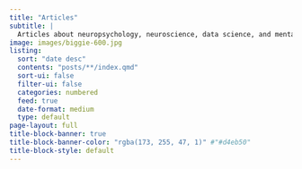 ```yaml
---
title: "Articles"
subtitle: |
  Articles about neuropsychology, neuroscience, data science, and mental health
image: images/biggie-600.jpg
listing:
  sort: "date desc"
  contents: "posts/**/index.qmd"
  sort-ui: false
  filter-ui: false
  categories: numbered
  feed: true
  date-format: medium
  type: default
page-layout: full
title-block-banner: true
title-block-banner-color: "rgba(173, 255, 47, 1)" #"#d4eb50"
title-block-style: default
---
```


